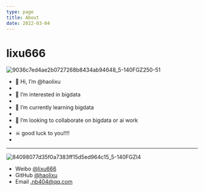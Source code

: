 ```yaml
---
type: page
title: About
date: 2022-03-04
---
```


# lixu666
![9036c7ed4ae2b0727268b8434ab94648_5-140FGZ250-51](https://user-images.githubusercontent.com/26183306/156937100-065948b7-9171-4f3b-b65f-308203f1c678.gif)


- 👋 Hi, I’m @haolixu
- 
- 👀 I’m interested in bigdata
-
- 🌱 I’m currently learning bigdata
-
- 💞️ I’m looking to collaborate on bigdata or ai work
- 
- ☠  good luck to you!!!!
- 
---
![84098077d35f0a7383ff15d5ed964c15_5-140FGZI4](https://user-images.githubusercontent.com/26183306/156937250-7aca59e8-fb07-4a9d-91ad-66a64112045c.gif)

- Weibo [@lixu666](https://weibo.com/lixu666)
- GitHub [@haolixu](https://github.com/haolixu)
- Email .nb404@qq.com
